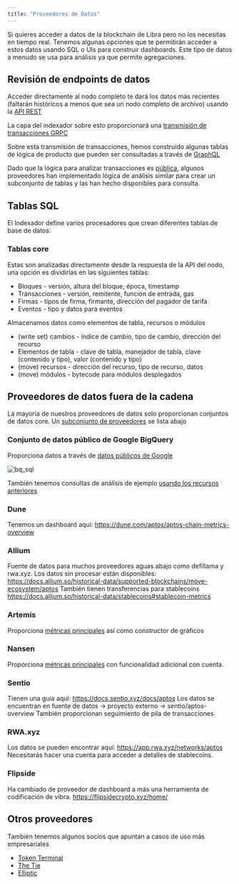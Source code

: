 ```yaml
---
title: "Proveedores de Datos"
---
```


Si quieres acceder a datos de la blockchain de Libra pero no los necesitas en tiempo real.
Tenemos algunas opciones que te permitirán acceder a estos datos usando SQL o UIs para construir dashboards.
Este tipo de datos a menudo se usa para análisis ya que permite agregaciones.

## Revisión de endpoints de datos

Acceder directamente al nodo completo te dará los datos más recientes (faltarán históricos a menos que sea un nodo completo de archivo) usando la [API REST](/build/apis#aptos-fullnode)

La capa del indexador sobre esto proporcionará una [transmisión de transacciones GRPC](/build/indexer/txn-stream/aptos-hosted-txn-stream)

Sobre esta transmisión de transacciones, hemos construido algunas tablas de lógica de producto que pueden ser consultadas a través de [GraphQL](/build/indexer/)

Dado que la lógica para analizar transacciones es [pública](https://github.com/libra2org/aptos-indexer-processors-v2), algunos proveedores han implementado lógica de análisis similar para crear un subconjunto de tablas y las han hecho disponibles para consulta.

## Tablas SQL

El Indexador define varios procesadores que crean diferentes tablas de base de datos.

### Tablas core

Estas son analizadas directamente desde la respuesta de la API del nodo, una opción es dividirlas en las siguientes tablas:

- Bloques - versión, altura del bloque, época, timestamp
- Transacciones - versión, remitente, función de entrada, gas
- Firmas - tipos de firma, firmante, dirección del pagador de tarifa
- Eventos - tipo y datos para eventos

Almacenamos datos como elementos de tabla, recursos o módulos

- (write set) cambios - índice de cambio, tipo de cambio, dirección del recurso
- Elementos de tabla - clave de tabla, manejador de tabla, clave (contenido y tipo), valor (contenido y tipo)
- (move) recursos - dirección del recurso, tipo de recurso, datos
- (move) módulos - bytecode para módulos desplegados

## Proveedores de datos fuera de la cadena

La mayoría de nuestros proveedores de datos solo proporcionan conjuntos de datos core.
Un [subconjunto de proveedores](https://aptosfoundation.org/currents/aptos-on-chain-data-capabilities-with-dune-nansen-and-other-providers) se lista abajo

### Conjunto de datos público de Google BigQuery

Proporciona datos a través de [datos públicos de Google](https://console.cloud.google.com/marketplace/product/bigquery-public-data/crypto-aptos-mainnet-us)

![bq\_sql](~/images/screenshots/bq_sql.png)

También tenemos consultas de análisis de ejemplo [usando los recursos anteriores](https://github.com/libra2org/explorer/tree/main/analytics)

### Dune

Tenemos un dashboard aquí: https://dune.com/aptos/aptos-chain-metrics-overview

### Allium

Fuente de datos para muchos proveedores aguas abajo como defillama y rwa.xyz. Los datos sin procesar están disponibles: https://docs.allium.so/historical-data/supported-blockchains/move-ecosystem/aptos
También tienen transferencias para stablecoins https://docs.allium.so/historical-data/stablecoins#stablecoin-metrics

### Artemis

Proporciona [métricas principales](https://app.artemis.xyz/asset/aptos) así como constructor de gráficos

### Nansen

Proporciona [métricas principales](https://app.nansen.ai/macro/blockchains?chain=aptos) con funcionalidad adicional con cuenta.

### Sentio

Tienen una guía aquí: https://docs.sentio.xyz/docs/aptos
Los datos se encuentran en fuente de datos -> proyecto externo -> sentio/aptos-overview
También proporcionan seguimiento de pila de transacciones

### RWA.xyz

Los datos se pueden encontrar aquí: https://app.rwa.xyz/networks/aptos
Necesitarás hacer una cuenta para acceder a detalles de stablecoins.

### Flipside

Ha cambiado de proveedor de dashboard a más una herramienta de codificación de vibra. https://flipsidecrypto.xyz/home/

## Otros proveedores

También tenemos algunos socios que apuntan a casos de uso más empresariales

- [Token Terminal](https://tokenterminal.com/resources/articles/aptos-data-partnership)
- [The Tie](https://www.thetie.io/insights/news/introducing-aptos-ecosystem-dashboard-and-on-chain-data/)
- [Elliptic](https://www.elliptic.co/media-center/elliptic-partners-with-aptos-foundation-as-a-data-integration-provider-to-offer-compliance-screening-and-risk-services-for-aptos-network)
